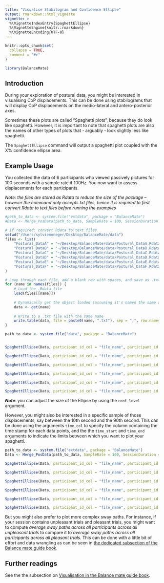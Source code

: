 ```yaml
---
title: "Visualise Stabilogram and Confidence Ellipse"
output: rmarkdown::html_vignette
vignette: >
  %\VignetteIndexEntry{SpaghettEllipse}
  %\VignetteEngine{knitr::rmarkdown}
  %\VignetteEncoding{UTF-8}
---
```


```r
knitr::opts_chunk$set(
  collapse = TRUE,
  comment = "#>"
)
```

```r
library(BalanceMate)
```

## Introduction

During your exploration of postural data, you might be interested in visualising CoP displacements. This can be done using stabilograms that will display CoP displacements on the medio-lateral and antero-posterior axes.

Sometimes these plots are called "Spaghetti plots", because they do look like spaghetti. However, it is important to note that spaghetti plots are also the names of other types of plots that - arguably - look slightly less like spaghetti.

The `SpaghettEllipse` command will output a spaghetti plot coupled with the X% confidence ellipse area.

## Example Usage

You collected the data of 6 participants who viewed passively pictures for 100 seconds with a sample rate if 100Hz. You now want to assess displacements for each participants. 

*Note: the files are stored as Rdata to reduce the size of the package -- however the command only accepts txt files, hence it is required to first convert Rdata to text files before running the examples*

```r
#path_to_data <- system.file("extdata", package = "BalanceMate")
#Data <- Merge_PosData(path_to_data, SampleRate = 100, SessionDuration = 100)

# If required: convert Rdata to text files.
setwd("/Users/sylviemoneger/Desktop/BalanceMate/data")
files <- list(
    "Postural_DataA" = "~/Desktop/BalanceMate/data/Postural_DataA.Rdata",
    "Postural_DataB" = "~/Desktop/BalanceMate/data/Postural_DataB.Rdata",
    "Postural_DataC" = "~/Desktop/BalanceMate/data/Postural_DataC.Rdata",
    "Postural_DataD" = "~/Desktop/BalanceMate/data/Postural_DataD.Rdata",
    "Postural_DataE" = "~/Desktop/BalanceMate/data/Postural_DataE.Rdata",
    "Postural_DataF" = "~/Desktop/BalanceMate/data/Postural_DataF.Rdata"
)

# Loop through each file, add a blank row with spaces, and save as .txt
for (name in names(files)) {
    # Load the .Rdata file
    load(files[[name]])
    
    # Dynamically get the object loaded (assuming it's named the same as the file)
    data <- get(name)
    
    # Write to a .txt file with the same name
    write.table(data, file = paste0(name, ".txt"), sep = ",", row.names = FALSE, col.names = FALSE, quote = FALSE)
}

path_to_data <- system.file("data", package = "BalanceMate")


SpaghettEllipse(Data, participant_id_col = "file_name", participant_id = "Postural_DataA.txt", Title = "Participant A")

SpaghettEllipse(Data, participant_id_col = "file_name", participant_id = "Postural_DataB.txt", Title = "Participant B")

SpaghettEllipse(Data, participant_id_col = "file_name", participant_id = "Postural_DataC.txt", Title = "Participant C")

SpaghettEllipse(Data, participant_id_col = "file_name", participant_id = "Postural_DataD.txt", Title = "Participant D")

SpaghettEllipse(Data, participant_id_col = "file_name", participant_id = "Postural_DataE.txt", Title = "Participant E")

SpaghettEllipse(Data, participant_id_col = "file_name", participant_id = "Postural_DataF.txt", Title = "Participant F")
```

***Note***: you can adjust the size of the Ellipse by using the `conf_level` argument.

However, you might also be interested in a specific sample of those displacements, say between the 10th second and the 90th second. This can be done using the arguments `time_col` to specify the column containing the time stamp for each data points, and the the `time_start` and `time_end` arguments to indicate the limits between which you want to plot your spaghetti.

```r
path_to_data <- system.file("extdata", package = "BalanceMate")
Data <- Merge_PosData(path_to_data, SampleRate = 100, SessionDuration = 100)

SpaghettEllipse(Data, participant_id_col = "file_name", participant_id = "Postural_DataA.txt", time_col = "Time", time_start = 10, time_end = 90, Title = "Participant A")

SpaghettEllipse(Data, participant_id_col = "file_name", participant_id = "Postural_DataB.txt",  time_col = "Time", time_start = 10, time_end = 90,Title = "Participant B")

SpaghettEllipse(Data, participant_id_col = "file_name", participant_id = "Postural_DataC.txt",  time_col = "Time", time_start = 10, time_end = 90,Title = "Participant C")

SpaghettEllipse(Data, participant_id_col = "file_name", participant_id = "Postural_DataD.txt",  time_col = "Time", time_start = 10, time_end = 90,Title = "Participant D")

SpaghettEllipse(Data, participant_id_col = "file_name", participant_id = "Postural_DataE.txt",  time_col = "Time", time_start = 10, time_end = 90,Title = "Participant E")

SpaghettEllipse(Data, participant_id_col = "file_name", participant_id = "Postural_DataF.txt",  time_col = "Time", time_start = 10, time_end = 90,Title = "Participant F")
```

But you might also prefer to plot more complex sway paths. For instance, if your session contains unpleasant trials and pleasant trials, you might want to compute *average sway paths across all participants across all unpleasant trials* to compare it to *average sway paths across all participants across all pleasant trials*. This can be done with a little bit of effort and data wrangling as can be seen in [the dedicated subsection of the Balance mate guide book](https://jeanmoneger.com/book/processing#visualise).


## Further readings
See the the  subsection on [Visualisation in the Balance mate guide book](https://jeanmoneger.com/book/processing#visualise).
